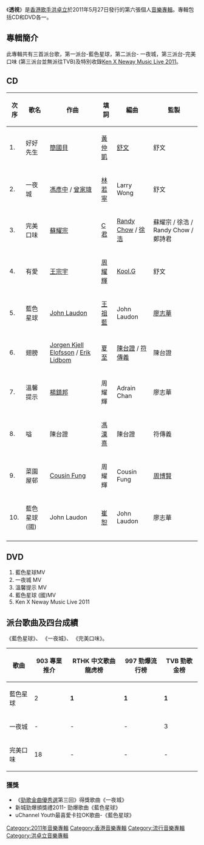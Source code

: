 {{unreferenced|time=2011-12-13T17:45:38+00:00}}
{{Infobox album <!-- See Wikipedia:WikiProject_Albums -->
| name       = 透視
| type       = 專輯
| artist     = [[洪卓立|洪卓立]]
| cover      = <!-- 檔案不存在 透視.jpg -->
<!-- 未知參數 | background = blue -->
| released   = 2011年5月27日
| recorded   = 
| genre      = [[粵語流行音樂|粵語流行音樂]]、[[中文流行音樂|中文流行音樂]]
| length     = 
| label      = [[英皇娛樂|英皇娛樂集團]]
| producer   = 
| reviews    = 
| prev_title = [[Precious_Moment|Precious Moment]]
| prev_year  = 2010
| next_title = [[Grown_Up|Grown Up]]
| next_year  = 2012
}}
《'''透視'''》是[[香港|香港]][[歌手|歌手]][[洪卓立|洪卓立]]於2011年5月27日發行的第六張個人[[音樂專輯|音樂專輯]]。專輯包括CD和DVD各一。

== 專輯簡介 ==
此專輯共有三首派台歌，第一派台-藍色星球，第二派台- 一夜城，第三派台-完美口味 (第三派台並無派往TVB)及特別收錄[[Ken_X_Neway_Music_Live_2011|Ken X Neway Music Live 2011]]。

== CD ==
{| class="wikitable"
|-
!次序
!歌名
!作曲
!填詞
!編曲
!監製
|-
| 1. || 好好先生 || [[簡國貝|簡國貝]] || [[黃仲凱|黃仲凱]] || [[舒文_(音樂人)|舒文]] || 舒文
|-
| 2. || 一夜城 || [[馮彥中|馮彥中]] / [[曾家瑋|曾家瑋]]|| [[林若寧|林若寧]] || Larry Wong || 舒文
|-
| 3. || 完美口味 || [[蘇耀宗|蘇耀宗]] || [[C君|C君]] || [[Randy_Chow|Randy Chow]] / [[徐浩|徐浩]] || 蘇耀宗 / 徐浩 / Randy Chow / 鄭詩君
|-
| 4. || 有愛 || [[王宗宇|王宗宇]] || [[周耀輝|周耀輝]]  || [[Kool.G|Kool.G]] || 舒文
|-
| 5. || 藍色星球 || [[劉諾生|John Laudon]] || [[王祖藍|王祖藍]] || John Laudon || [[廖志華|廖志華]]
|-
| 6. || 翅膀 || [[Jorgen_Kjell_Elofsson|Jorgen Kjell Elofsson]] / [[Erik_Lidbom|Erik Lidbom]] || [[蔡冕麗|夏至]] || [[陳台證|陳台證]] / [[符傳義|符傳義]] || 陳台證
|-
| 7. || 溫馨提示 || [[楊鎮邦|楊鎮邦]] || 周耀輝 || Adrain Chan || 廖志華
|-
| 8. || 嗌 || 陳台證 || [[馮漢熹|馮漢熹]] || 陳台證 || 符傳義
|-
| 9. || 菜園屋邨 || [[Cousin_Fung|Cousin Fung]] || 周耀輝 || Cousin Fung || [[周博賢|周博賢]]
|-
| 10. || 藍色星球 (國)|| John Laudon || [[崔恕|崔恕]] || John Laudon || 廖志華 
|-
|}

== DVD ==
#藍色星球MV
#一夜城 MV
#溫馨提示 MV
#藍色星球 (國)MV
# Ken X Neway Music Live 2011

== 派台歌曲及四台成績 ==
《藍色星球》、 《一夜城》、 《完美口味》。

{| class="wikitable" style="width: 80%;"
|-
!歌曲||903 專業推介||RTHK 中文歌曲龍虎榜||997 勁爆流行榜||TVB 勁歌金榜
|- 
| 藍色星球|| 2 || '''1''' || '''1''' || '''1''' 
|- 
| 一夜城 || - || - || - ||3 
|- 
| 完美口味 || 18 || - || - || - 
|}

===獲獎===
*《[[勁歌金曲優秀選|勁歌金曲優秀選]]第三回》得獎歌曲《一夜城》
* 新城勁爆頒獎禮2011- 勁爆歌曲《藍色星球》
* uChannel Youth最喜愛卡拉OK歌曲-《藍色星球》
[[Category:2011年音樂專輯|Category:2011年音樂專輯]]
[[Category:香港音樂專輯|Category:香港音樂專輯]]
[[Category:流行音樂專輯|Category:流行音樂專輯]]
[[Category:洪卓立音樂專輯|Category:洪卓立音樂專輯]]